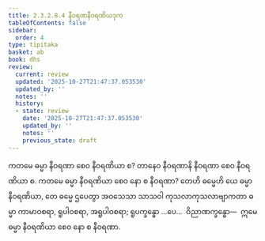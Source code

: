 ```yaml
---
title: 2.3.2.8.4 နီဝရဏနီဝရဏိယဒုက
tableOfContents: false
sidebar:
  order: 4
type: tipitaka
basket: ab
book: dhs
review:
  current: review
  updated: '2025-10-27T21:47:37.053530'
  updated_by: ''
  notes: ''
  history:
  - state: review
    date: '2025-10-27T21:47:37.053530'
    updated_by: ''
    notes: ''
    previous_state: draft
---
```



<ReviewStatus review={frontmatter.review} showDetails={true} />

<HypothesisAnnotation frontmatter={frontmatter} />

<DynamicBreadcrumb />

<Division number="1174" book="dhs" e="ch" v="29" p="235">

<Paragraph number="1869" book="dhs">
ကတမေ ဓမ္မာ နီဝရဏာ စေဝ နီဝရဏိယာ စ? တာနေဝ နီဝရဏာနိ နီဝရဏာ စေဝ နီဝရဏိယာ စ.
</Paragraph>

</Division>
<Division number="1175" book="dhs" e="ch" v="29" p="235">

<Paragraph number="1870" book="dhs">
ကတမေ ဓမ္မာ နီဝရဏိယာ စေဝ နော စ နီဝရဏာ? တေဟိ ဓမ္မေဟိ ယေ ဓမ္မာ နီဝရဏိယာ, တေ ဓမ္မေ ဌပေတွာ အဝသေသာ သာသဝါ ကုသလာကုသလာဗျာကတာ ဓမ္မာ ကာမာဝစရာ, ရူပါဝစရာ, အရူပါဝစရာ; ရူပက္ခန္ဓော …ပေ…  ဝိညာဏက္ခန္ဓော—  ဣမေ ဓမ္မာ နီဝရဏိယာ စေဝ နော စ နီဝရဏာ.
</Paragraph>
</Division>